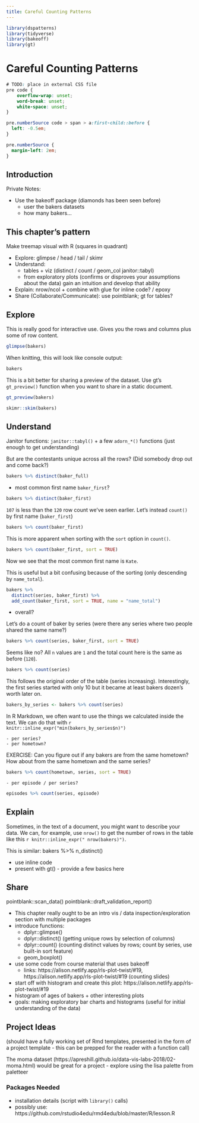 ```yaml
---
title: Careful Counting Patterns
---
```


```r
library(dspatterns)
library(tidyverse)
library(bakeoff)
library(gt)
```

# Careful Counting Patterns

```css
# TODO: place in external CSS file
pre code {
    overflow-wrap: unset;
    word-break: unset;
    white-space: unset;
}

pre.numberSource code > span > a:first-child::before {
  left: -0.5em;
}

pre.numberSource {
  margin-left: 2em;
}
```

## Introduction

Private Notes: 

- Use the bakeoff package (diamonds has been seen before)
  - user the bakers datasets
  - how many bakers...
  
## This chapter's pattern

Make treemap visual with R (squares in quadrant)

- Explore: glimpse / head / tail / skimr
- Understand: 
  - tables + viz (distinct / count / geom_col janitor::tabyl)
  - from exploratory plots (confirms or disproves your assumptions about the data) gain an intuition and develop that ability
- Explain: nrow/ncol + combine with glue for inline code? / epoxy
- Share (Collaborate/Communicate): use pointblank; gt for tables?
  
## Explore

This is really good for interactive use. Gives you the rows and columns plus some of row content.

```r
glimpse(bakers)
```

When knitting, this will look like console output:

```r
bakers
```

This is a bit better for sharing a preview of the dataset. Use gt's `gt_preview()` function when you want to share in a static document.

```r
gt_preview(bakers)
```

```r
skimr::skim(bakers)
```


## Understand

Janitor functions: `janitor::tabyl()` + a few `adorn_*()` functions (just enough to get understanding)

But are the contestants unique across all the rows? (Did somebody drop out and come back?)

```r
bakers %>% distinct(baker_full)
```

- most common first name `baker_first`?

```r
bakers %>% distinct(baker_first)
```

`107` is less than the `120` row count we've seen earlier. Let's instead `count()` by first name (`baker_first`)

```r
bakers %>% count(baker_first)
```

This is more apparent when sorting with the `sort` option in `count()`.

```r
bakers %>% count(baker_first, sort = TRUE)
```

Now we see that the most common first name is `Kate`.

This is useful but a bit confusing because of the sorting (only descending by `name_total`).

```r
bakers %>% 
  distinct(series, baker_first) %>%
  add_count(baker_first, sort = TRUE, name = "name_total")
```

   - overall?

Let's do a count of baker by series (were there any series where two people shared the same name?)

```r
bakers %>% count(series, baker_first, sort = TRUE)
```

Seems like no? All `n` values are `1` and the total count here is the same as before (`120`). 

```r
bakers %>% count(series)
```

This follows the original order of the table (series increasing). Interestingly, the first series started with only 10 but it became at least bakers dozen's worth later on. 

```r
bakers_by_series <- bakers %>% count(series)
```

In R Markdown, we often want to use the things we calculated inside the text. We can do that with `r knitr::inline_expr("min(bakers_by_series$n)")`
 
    - per series?
    - per hometown?
    
EXERCISE: Can you figure out if any bakers are from the same hometown? How about from the same hometown and the same series?

```r
bakers %>% count(hometown, series, sort = TRUE)
```
    
    - per episode / per series?
    
```r
episodes %>% count(series, episode)
```

## Explain

Sometimes, in the text of a document, you might want to describe your data. We can, for example, use `nrow()` to get the number of rows in the table like this `r knitr::inline_expr(" nrow(bakers)")`.

This is similar: bakers %>% n_distinct()



- use inline code
- present with gt() - provide a few basics here

## Share

pointblank::scan_data()
pointblank::draft_validation_report()


- This chapter really ought to be an intro vis / data inspection/exploration section with multiple packages
- introduce functions:
  - dplyr::glimpse()
  - dplyr::distinct() (getting unique rows by selection of columns)
  - dplyr::count() (counting distinct values by rows; count by series, use built-in sort feature)
  - geom_boxplot()
- use some code from course material that uses bakeoff
  - links: https://alison.netlify.app/rls-plot-twist/#19, https://alison.netlify.app/rls-plot-twist/#19 (counting slides)
- start off with histogram and create this plot: https://alison.netlify.app/rls-plot-twist/#19
- histogram of ages of bakers + other interesting plots
- goals: making exploratory bar charts and histograms (useful for initial understanding of the data)



## Project Ideas

(should have a fully working set of Rmd templates, presented in the form of a project template - this can be prepped for the reader with a function call)

The moma dataset (https://apreshill.github.io/data-vis-labs-2018/02-moma.html) would be great for a project
- explore using the lisa palette from paletteer


### Packages Needed

 - installation details (script with `library()` calls)
 - possibly use: https://github.com/rstudio4edu/rmd4edu/blob/master/R/lesson.R


